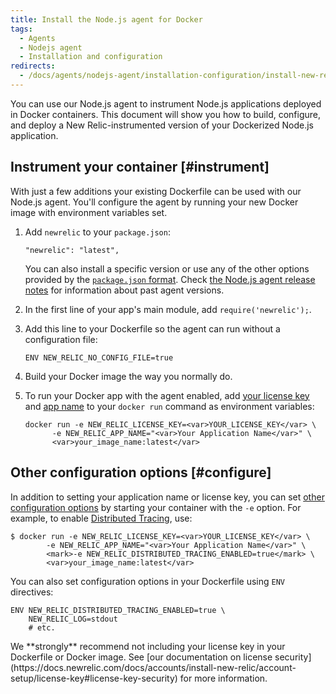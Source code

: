 ```yaml
---
title: Install the Node.js agent for Docker
tags:
  - Agents
  - Nodejs agent
  - Installation and configuration
redirects:
  - /docs/agents/nodejs-agent/installation-configuration/install-new-relic-nodejs-agent-docker
---
```


You can use our Node.js agent to instrument Node.js applications deployed in Docker containers. This document will show you how to build, configure, and deploy a New Relic-instrumented version of your Dockerized Node.js application.

## Instrument your container [#instrument]

With just a few additions your existing Dockerfile can be used with our Node.js agent. You'll configure the agent by running your new Docker image with environment variables set.

1. Add `newrelic` to your `package.json`:

   ```
   "newrelic": "latest",
   ```

   You can also install a specific version or use any of the other options provided by the [`package.json` format](https://docs.npmjs.com/files/package.json#dependencies). Check [the Node.js agent release notes](https://docs.newrelic.com/docs/release-notes/agent-release-notes/nodejs-release-notes) for information about past agent versions.
2. In the first line of your app's main module, add `require('newrelic');`.
3. Add this line to your Dockerfile so the agent can run without a configuration file:

   ```
   ENV NEW_RELIC_NO_CONFIG_FILE=true
   ```
4. Build your Docker image the way you normally do.
5. To run your Docker app with the agent enabled, add [your license key](https://docs.newrelic.com/docs/accounts/install-new-relic/account-setup/license-key) and [app name](https://docs.newrelic.com/docs/agents/manage-apm-agents/app-naming/name-your-application) to your `docker run` command as environment variables:

   ```
   docker run -e NEW_RELIC_LICENSE_KEY=<var>YOUR_LICENSE_KEY</var> \
         -e NEW_RELIC_APP_NAME="<var>Your Application Name</var>" \
         <var>your_image_name:latest</var>
   ```

## Other configuration options [#configure]

In addition to setting your application name or license key, you can set [other configuration options](https://docs.newrelic.com/docs/agents/nodejs-agent/installation-configuration/nodejs-agent-configuration) by starting your container with the `-e` option. For example, to enable [Distributed Tracing](https://docs.newrelic.com/docs/understand-dependencies/distributed-tracing/get-started/introduction-distributed-tracing), use:

```
$ docker run -e NEW_RELIC_LICENSE_KEY=<var>YOUR_LICENSE_KEY</var> \
        -e NEW_RELIC_APP_NAME="<var>Your Application Name</var>" \
        <mark>-e NEW_RELIC_DISTRIBUTED_TRACING_ENABLED=true</mark> \
        <var>your_image_name:latest</var>
```

You can also set configuration options in your Dockerfile using `ENV` directives:

```
ENV NEW_RELIC_DISTRIBUTED_TRACING_ENABLED=true \
    NEW_RELIC_LOG=stdout
    # etc.
```

<Callout variant="important">
  We **strongly** recommend not including your license key in your Dockerfile or Docker image. See [our documentation on license security](https://docs.newrelic.com/docs/accounts/install-new-relic/account-setup/license-key#license-key-security) for more information.
</Callout>
